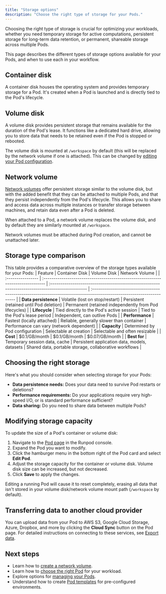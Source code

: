 ```yaml
---
title: "Storage options"
description: "Choose the right type of storage for your Pods."
---
```


Choosing the right type of storage is crucial for optimizing your workloads, whether you need temporary storage for active computations, persistent storage for long-term data retention, or permanent, shareable storage across multiple Pods.

This page describes the different types of storage options available for your Pods, and when to use each in your workflow.

## Container disk

A container disk houses the operating system and provides temporary storage for a Pod. It's created when a Pod is launched and is directly tied to the Pod's lifecycle.

## Volume disk

A volume disk provides persistent storage that remains available for the duration of the Pod's lease. It functions like a dedicated hard drive, allowing you to store data that needs to be retained even if the Pod is stopped or rebooted.

The volume disk is mounted at `/workspace` by default (this will be replaced by the network volume if one is attached). This can be changed by [editing your Pod configuration](#modifying-storage-capacity).

## Network volume

[Network volumes](/storage/network-volumes) offer persistent storage similar to the volume disk, but with the added benefit that they can be attached to multiple Pods, and that they persist independently from the Pod's lifecycle. This allows you to share and access data across multiple instances or transfer storage between machines, and retain data even after a Pod is deleted.

When attached to a Pod, a network volume replaces the volume disk, and by default they are similarly mounted at `/workspace`.

<Note>

Network volumes must be attached during Pod creation, and cannot be unattached later.

</Note>

## Storage type comparison

This table provides a comparative overview of the storage types available for your Pods:
| Feature           | Container Disk                                                                 | Volume Disk                                                                                       | Network Volume                                                                                                         |
| :---------------- | :------------------------------------------------------------------------------- | :------------------------------------------------------------------------------------------------ | :--------------------------------------------------------------------------------------------------------------------- |
| **Data persistence**       | Volatile (lost on stop/restart)                                             | Persistent (retained until Pod deletion)                                                       | Permanent (retained independently from Pod lifecycles)                                                                               |
| **Lifecycle**         | Tied directly to the Pod's active session                                         | Tied to the Pod's lease period                                                                     | Independent, can outlive Pods                                                                                          |
| **Performance**       | Fastest (locally attached)                                                       | Reliable, generally slower than container                                                         | Performance can vary (network dependent)                                                                               |
| **Capacity**          | Determined by Pod configuration                                                  | Selectable at creation                                                                            | Selectable and often resizable                                                                                         |
| **Cost**              | \$0.1/GB/month                                                             | \$0.1/GB/month                                                                      | \$0.07/GB/month                                                                                |
| **Best for**          | Temporary session data, cache                                                   | Persistent application data, models, datasets                                                    | Shared data, portable storage, collaborative workflows                                                                |

## Choosing the right storage

Here's what you should consider when selecting storage for your Pods:

*   **Data persistence needs:** Does your data need to survive Pod restarts or deletions?
*   **Performance requirements:** Do your applications require very high-speed I/O, or is standard performance sufficient?
*   **Data sharing:** Do you need to share data between multiple Pods?

## Modifying storage capacity

To update the size of a Pod's container or volume disk:

1. Navigate to the [Pod page](https://console.runpod.io/pod) in the Runpod console.
2. Expand the Pod you want to modify.
3. Click the hamburger menu in the bottom right of the Pod card and select **Edit Pod**.
4. Adjust the storage capacity for the container or volume disk. Volume disk size can be increased, but not decreased.
5. Click **Save** to apply the changes.

<Warning>

Editing a running Pod will cause it to reset completely, erasing all data that isn't stored in your volume disk/network volume mount path (`/workspace` by default). 

</Warning>

## Transferring data to another cloud provider

You can upload data from your Pod to AWS S3, Google Cloud Storage, Azure, Dropbox, and more by clicking the **Cloud Sync** button on the Pod page. For detailed instructions on connecting to these services, see [Export data](/pods/storage/cloud-sync).

## Next steps

*   Learn how to [create a network volume](/storage/network-volumes).
*   Learn how to [choose the right Pod](/pods/choose-a-pod) for your workload.
*   Explore options for [managing your Pods](/pods/manage-pods).
*   Understand how to create [Pod templates](/pods/templates/overview) for pre-configured environments.
